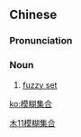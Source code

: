 ==Chinese==
{{zh-forms|type=22}}

===Pronunciation===
{{zh-pron
|m=móhú jíhé
|cat=n
}}

===Noun===
{{zh-noun}}
# [[w:fuzzy set|fuzzy set]]

[[Category:zh:Set theory|木11模糊集合]]

[[ko:模糊集合]]